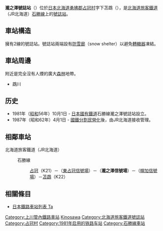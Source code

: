 {{noteTA
|G1=Railway
|1=zh-tw:占冠車站;zh-hk:占冠站;zh-cn:占冠站;
|2=zh-tw:苫鵡車站;zh-hk:苫鵡站;zh-cn:苫鵡站;
}}
{{日本車站資訊 
|公司色 = #2cb431
|站名 = 瀧之澤號誌站 
|圖片 = Takinosawa_Signal_Base.jpg
|pxl = 250px 
|圖片說明 = 號誌站內（攝於2010年3月）
|日文原名 = 滝ノ沢
|平假名 = たきのさわ
|羅馬拼音 =Takinosawa
|電報略號 = タサ
|所屬公司 = [[File:JR_logo_(hokkaido).svg|23px]][[北海道旅客鐵道|北海道旅客鐵道]]（JR北海道）
|所在地 = [[北海道|北海道]][[勇拂郡|勇拂郡]][[占冠村|占冠村]]字下苫鵡
|啟用年月日 = 1981年（昭和56年）10月1日 
|車站構造 = 地面車站 
|月台配置 = 2線
|上下車人次 = 
|統計年度 = 
|所屬路線 = {{color|#8cc63e|■}}石勝線
|前一站 = [[東占冠號誌站|東占冠（號）]]
|前一站距離 = 4.4
|後一站距離 = 6.9
|後一站 =  [[幌加號誌站|幌加（號）]]
|距離 = 85.7
|起站 = [[南千歲車站|南千歲]]
|備註 = 
}}
'''瀧之澤號誌站'''（{{jpn|j=滝ノ沢信号場|hg=たきのさわしんごうじょう|rm=Takinosawa shingōjō|f=y}}）位於[[日本|日本]][[北海道|北海道]][[勇拂郡|勇拂郡]][[占冠村|占冠村]]字下苫鵡（{{lang|ja|下トマム}}），是[[北海道旅客鐵道|北海道旅客鐵道]]（JR北海道）[[石勝線|石勝線]]上的[[號誌站|號誌站]]。

== 車站構造 ==
擁有2線的號誌站。號誌站兩端設有[[防雪廊|防雪廊]]（snow shelter）以避免[[轉轍器|轉轍器]]凍結。

== 車站周邊 ==
附近是完全沒有人煙的廣大[[森林|森林]]地帶。
*鵡川

== 历史 ==
*1981年（[[昭和|昭和]]56年）10月1日 - [[日本國有鐵道|日本國有鐵道]]石勝線瀧之澤號誌站設立。
*1987年（昭和62年）4月1日 - [[國鐵分割民營化|國鐵分割民營化]]後，由JR北海道接收管理。

== 相鄰車站 ==
; 北海道旅客鐵道（JR北海道）
: {{color|#8cc63e|■}}石勝線
:: [[占冠站|占冠]]（K21）－（[[東占冠信號場|東占冠信號場]]）－（'''瀧之澤信號場'''）－（[[幌加信號場|幌加信號場]]）－[[苫鵡站|苫鵡]]（K22）

==相關條目==
*[[日本鐵路車站列表_Ta|日本鐵路車站列表 Ta]]

{{石勝線}}

{{DEFAULTSORT:Takinosawa-Shingojo}}
[[Category:上川管內鐵路車站|Category:上川管內鐵路車站]]
[[Category:日本鐵路車站_Ta|Kinosawa]]
[[Category:北海道旅客鐵道號誌站|Category:北海道旅客鐵道號誌站]]
[[Category:占冠村|Category:占冠村]]
[[Category:1981年启用的铁路车站|Category:1981年启用的铁路车站]]
[[Category:石勝線車站|Category:石勝線車站]]
